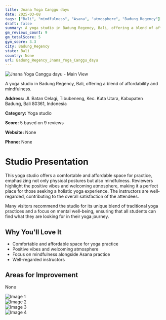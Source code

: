 ```yaml
---
title: Jnana Yoga Canggu dayu
date: 2025-03-08
tags: ["Bali", "mindfulness", "Asana", "atmosphere", "Badung Regency"]  
draft: false
summary: A yoga studio in Badung Regency, Bali, offering a blend of affordability and mindfulness.
gm_reviews_count: 9
gm_totalScore: 5
gym_score: 3.3
city: Badung_Regency
state: Bali
country: None
url: Badung_Regency_Jnana_Yoga_Canggu_dayu
---
```


<div className="aspect-[16/9] relative my-8">
  <img 
    src="https://lh5.googleusercontent.com/p/AF1QipOzxQdpIEm4LGKqQ3ZICPcExf64LDHoiPdn8OPO=w1920-h1080-k-no"
    alt="Jnana Yoga Canggu dayu - Main View"
    className="object-cover absolute inset-0 w-full h-full rounded-lg"
  />
</div>

A yoga studio in Badung Regency, Bali, offering a blend of affordability and mindfulness.

**Address:** Jl. Batan Celagi, Tibubeneng, Kec. Kuta Utara, Kabupaten Badung, Bali 80361, Indonesia

**Category:** Yoga studio

**Score:** 5 based on 9 reviews

**Website:** None

**Phone:** None

# Studio Presentation

This yoga studio offers a comfortable and affordable space for practice, emphasizing not only physical postures but also mindfulness. Reviewers highlight the positive vibes and welcoming atmosphere, making it a perfect place for those seeking a holistic yoga experience. The instructors are well-regarded, contributing to the overall satisfaction of the attendees.

Many visitors recommend the studio for its unique blend of traditional yoga practices and a focus on mental well-being, ensuring that all students can find what they are looking for in their yoga journey.

## Why You'll Love It

- Comfortable and affordable space for yoga practice
- Positive vibes and welcoming atmosphere
- Focus on mindfulness alongside Asana practice
- Well-regarded instructors

## Areas for Improvement

None

<div className="grid grid-cols-1 xl:grid-cols-2 gap-4 my-8">
<div className="aspect-[4/3] relative"><img src="https://lh5.googleusercontent.com/p/AF1QipPURNJmIvMXeY7fXsBTjA4HGZG7qB1O5wxMrpH_=w1920-h1080-k-no" alt="Image 1" className="object-cover absolute inset-0 w-full h-full rounded-lg" /></div>
<div className="aspect-[4/3] relative"><img src="https://lh5.googleusercontent.com/p/AF1QipN7W0DbbGrVCniNBv94v5OPwcPr71s2jQNTfJgL=w1920-h1080-k-no" alt="Image 2" className="object-cover absolute inset-0 w-full h-full rounded-lg" /></div>
<div className="aspect-[4/3] relative"><img src="https://lh5.googleusercontent.com/p/AF1QipM2pXHjkg0lz9v9B4HmlS9VL125afpxLeCV1UPG=w1920-h1080-k-no" alt="Image 3" className="object-cover absolute inset-0 w-full h-full rounded-lg" /></div>
<div className="aspect-[4/3] relative"><img src="https://lh5.googleusercontent.com/p/AF1QipP71pbZHyaMxdLFWH1um5ccAr5e_n1oyfV8LtlD=w1920-h1080-k-no" alt="Image 4" className="object-cover absolute inset-0 w-full h-full rounded-lg" /></div>
</div>